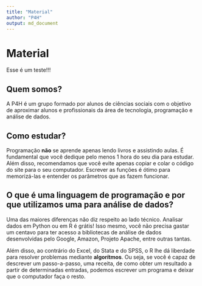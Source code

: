 ```yaml
---
title: "Material"
author: "P4H"
output: md_document
---
```


# Material

Esse é um teste!!!

## Quem somos?

A P4H é um grupo formado por alunos de ciências sociais com o objetivo de aproximar alunos e profissionais da área de tecnologia, programação e análise de dados.

## Como estudar?

Programação __não__ se aprende apenas lendo livros e assistindo aulas. É fundamental que você dedique pelo menos 1 hora do seu dia para estudar. Além disso, recomendamos que você evite apenas copiar e colar o código do site para o seu computador. Escrever as funções é ótimo para memorizá-las e entender os parâmetros que as fazem funcionar.

## O que é uma linguagem de programação e por que utilizamos uma para análise de dados?

Uma das maiores diferenças não diz respeito ao lado técnico. Analisar dados em Python ou em R é grátis! Isso mesmo, você não precisa gastar um centavo para ter acesso a bibliotecas de análise de dados desenvolvidas pelo Google, Amazon, Projeto Apache, entre outras tantas.

Além disso, ao contrário do Excel, do Stata e do SPSS, o R lhe dá liberdade para resolver problemas mediante __algorítmos__. Ou seja, se você é capaz de descrever um passo-a-passo, uma receita, de como obter um resultado a partir de determinadas entradas, podemos escrever um programa e deixar que o computador faça o resto.